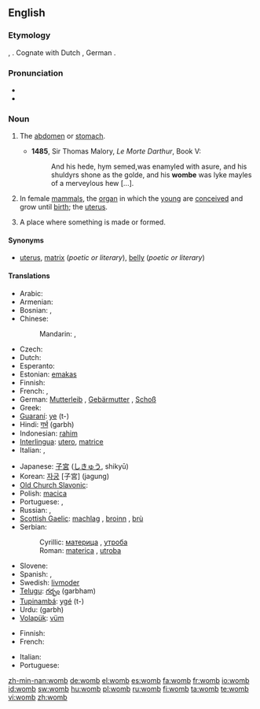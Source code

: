 ==English==
===Etymology===
{{etyl|ang}} {{term|wamb}}, {{term|womb|lang=ang}}.  Cognate with Dutch {{term|wam}}, German {{term|Wamme}}.

===Pronunciation===
* {{audio|en-us-womb.ogg|Audio (US)}}
* {{rhymes|uːm}}

===Noun===
{{en-noun}}

# {{obsolete}} The [[abdomen]] or [[stomach]].
#*'''1485''', Sir Thomas Malory, ''Le Morte Darthur'', Book V:
#*:And his hede, hym semed,was enamyled with asure, and his shuldyrs shone as the golde, and his '''wombe''' was lyke mayles of a merveylous hew [...]. 
# {{anatomy}} In female [[mammal]]s, the [[organ]] in which the [[young]] are [[conceive]]d and grow until [[birth]]; the [[uterus]].
# {{figuratively}} A place where something is made or formed.
<!--# matrix this is a literary synonym for "womb"-->

====Synonyms====
* {{i-c|organ in mammals}} [[uterus]], [[matrix]] (''poetic or literary''), [[belly]] (''poetic or literary'')

====Translations====
{{trans-top|organ in mammals}}
* Arabic: {{t-|ar|رحم|m|tr=ráHim|sc=Arab}}
* Armenian: {{t+|hy|արգանդ|tr=argand|sc=Armn|xs=Armenian}}
* Bosnian: {{t-|bs|maternica|f}}, {{t-|bs|utroba|f}}
* Chinese:
*: Mandarin: {{t-|cmn|子宮|sc=Hani|xs=Mandarin}},  {{t-|cmn|子宫|tr=zǐgōng|sc=Hani|xs=Mandarin}}
* Czech: {{t-|cs|děloha|f}}
* Dutch: {{t+|nl|baarmoeder}}
* Esperanto: {{t-|eo|utero|xs=Esperanto}}
* Estonian: [[emakas]]
* Finnish: {{t+|fi|kohtu}}
* French: {{t+|fr|utérus|m}}, {{t+|fr|ventre|m}}
* German: [[Mutterleib]] {{m}}, [[Gebärmutter]] {{f}}, [[Schoß]] {{m}}
* Greek: {{t+|el|μήτρα|f|sc=Grek}}
* [[Guaraní]]: [[ye]] (t-)
* Hindi: [[गर्भ]] (garbh) {{m}}
* Indonesian: [[rahim]]
* [[Interlingua]]: [[utero]], [[matrice]]
* Italian: {{t+|it|utero|m}}, {{t-|it|grembo|m}}
{{trans-mid}}
* Japanese: [[子宮]] ([[しきゅう]], shikyū)
* Korean: [[자궁]] [子宮] (jagung)
* [[Old Church Slavonic]]: {{tø|cu|чрѣво|n|tr=črěvo|sc=Cyrs}}
* Polish: [[macica]] {{f}}
* Portuguese: {{t+|pt|útero|m}}, {{t+|pt|matriz|f}}
* Russian: {{t+|ru|матка|f|tr=mátka|sc=Cyrl}}, {{t+|ru|утроба|f|tr=utróba|sc=Cyrl}}
* [[Scottish Gaelic]]: [[machlag]] {{f}}, [[broinn]] {{f}}, [[brù]] {{f}}
* Serbian:
*: Cyrillic: [[материца]] {{f}}, [[утроба]] {{f}}
*: Roman: [[materica]] {{f}}, [[utroba]] {{f}}
* Slovene: {{t+|sl|maternica|f}}
* Spanish: {{t-|es|útero|m}}, {{t+|es|matriz|f}}
* Swedish: [[livmoder]] {{c}}
* [[Telugu]]: [[గర్భం]] (garbham)
* [[Tupinambá]]: [[ygé]] (t-)
* Urdu: {{ur-Arab|[[گربھ]]}} (garbh) {{m}}
* [[Volapük]]: [[vüm]]
{{trans-bottom}}

{{trans-top|figuratively: place where something is made or formed}}
* Finnish: {{t+|fi|kehto}}
* French: {{t+|fr|moule|m}}
{{trans-mid}}
* Italian: {{t-|it|grembo|m}}
* Portuguese: {{t+|pt|útero|m}}
{{trans-bottom}}

{{trans-see|belly}}

[[zh-min-nan:womb]]
[[de:womb]]
[[el:womb]]
[[es:womb]]
[[fa:womb]]
[[fr:womb]]
[[io:womb]]
[[id:womb]]
[[sw:womb]]
[[hu:womb]]
[[pl:womb]]
[[ru:womb]]
[[fi:womb]]
[[ta:womb]]
[[te:womb]]
[[vi:womb]]
[[zh:womb]]